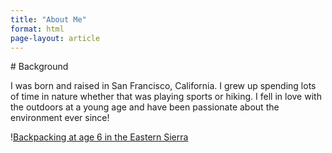 ```yaml
---
title: "About Me"
format: html
page-layout: article
---
```


\# Background

I was born and raised in San Francisco, California. I grew up spending lots of time in nature whether that was playing sports or hiking. I fell in love with the outdoors at a young age and have been passionate about the environment ever since!

\![Backpacking at age 6 in the Eastern Sierra](images/backpacking.jpeg){width=150px}
